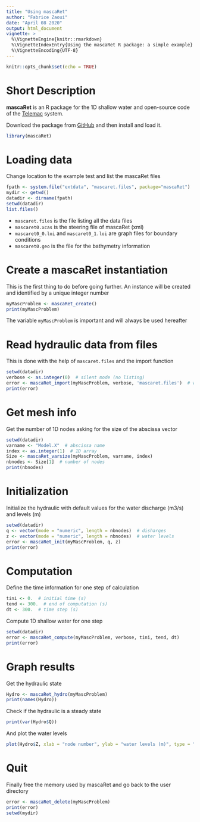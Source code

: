 ```yaml
---
title: "Using mascaRet"
author: "Fabrice Zaoui"
date: "April 08 2020"
output: html_document
vignette: >
  %\VignetteEngine{knitr::rmarkdown}
  %\VignetteIndexEntry{Using the mascaRet R package: a simple example}
  %\VignetteEncoding{UTF-8}
---
```


```r
knitr::opts_chunk$set(echo = TRUE)
```
# Short Description

**mascaRet** is an R package for the 1D shallow water and open-source code of the [Telemac](http://www.opentelemac.org) system.

Download the package from [GitHub](https://github.com/fzao/mascaRet) and then install and load it.

```r
library(mascaRet)
```

# Loading data

Change location to the example test and list the mascaRet files

```r
fpath <- system.file("extdata", "mascaret.files", package="mascaRet")
mydir <- getwd()
datadir <- dirname(fpath)
setwd(datadir)
list.files()
```

- `mascaret.files` is the file listing all the data files
- `mascaret0.xcas` is the steering file of mascaRet (xml)
- `mascaret0_0.loi` and `mascaret0_1.loi` are graph files for boundary conditions
- `mascaret0.geo` is the file for the bathymetry information

# Create a mascaRet instantiation

This is the first thing to do before going further. An instance will be created and identified by a unique integer number

```r
myMascProblem <- mascaRet_create()
print(myMascProblem)
```

The variable `myMascProblem` is important and will always be used hereafter

# Read hydraulic data from files

This is done with the help of `mascaret.files` and the import function

```r
setwd(datadir)
verbose <- as.integer(0)  # silent mode (no listing)
error <- mascaRet_import(myMascProblem, verbose, 'mascaret.files')  # warning: myMascProblem must exist
print(error)
```

# Get mesh info

Get the number of 1D nodes asking for the size of the abscissa vector

```r
setwd(datadir)
varname <- "Model.X"  # abscissa name
index <- as.integer(1)  # 1D array
Size <- mascaRet_varsize(myMascProblem, varname, index)
nbnodes <- Size[1]  # number of nodes
print(nbnodes)
```

# Initialization

Initialize the hydraulic with default values for the water discharge (m3/s) and levels (m)

```r
setwd(datadir)
q <- vector(mode = "numeric", length = nbnodes)  # disharges
z <- vector(mode = "numeric", length = nbnodes)  # water levels
error <- mascaRet_init(myMascProblem, q, z)
print(error)
```

# Computation

Define the time information for one step of calculation

```r
tini <- 0.  # initial time (s)
tend <- 300.  # end of computation (s)
dt <- 300.  # time step (s)
```

Compute 1D shallow water for one step

```r
setwd(datadir)
error <- mascaRet_compute(myMascProblem, verbose, tini, tend, dt)
print(error)
```

# Graph results

Get the hydraulic state

```r
Hydro <- mascaRet_hydro(myMascProblem)
print(names(Hydro))
```

Check if the hydraulic is a steady state

```r
print(var(Hydro$Q))
```

And plot the water levels

```r
plot(Hydro$Z, xlab = "node number", ylab = "water levels (m)", type = "l")
```

# Quit

Finally free the memory used by mascaRet and go back to the user directory

```r
error <- mascaRet_delete(myMascProblem)
print(error)
setwd(mydir)
```